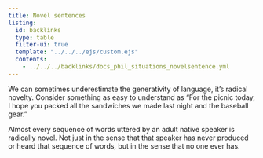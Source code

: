 ```yaml
---
title: Novel sentences
listing:
  id: backlinks
  type: table
  filter-ui: true
  template: "../../../ejs/custom.ejs"
  contents:
    - ../../../backlinks/docs_phil_situations_novelsentence.yml
---
```



We can sometimes underestimate the generativity of language, it's radical novelty. Consider something as easy to understand as "For the picnic today, I hope you packed all the sandwiches we made last night and the baseball gear."

Almost every sequence of words uttered by an adult native speaker is radically novel. Not just in the sense that that speaker has never produced or heard that sequence of words, but in the sense that no one ever has.

